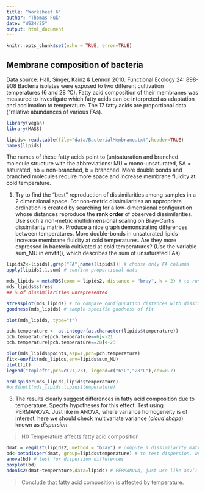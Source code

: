 ---
title: "Worksheet 6"
author: "Thomas Fuß"
date: "WS24/25"
output: html_document
---

```{r setup, include=FALSE}
knitr::opts_chunk$set(echo = TRUE, error=TRUE)
```

## Membrane composition of bacteria

Data source: Hall, Singer, Kainz & Lennon 2010. Functional Ecology 24: 898-908
Bacteria isolates were exposed to two different cultivation temperatures (6 and 28 °C). Fatty acid composition of their membranes was measured to investigate which fatty acids can be interpreted as adaptation and acclimation to temperature. The 17 fatty acids are proportional data ("relative abundances of various FAs).


```{r}
library(vegan)
library(MASS)

lipids<-read.table(file="data/BacterialMembrane.txt",header=TRUE)
names(lipids)
```

The names of these fatty acids point to (un)saturation and branched molecule structure with the
abbreviations: MU = mono-unsaturated, SA = saturated, nb = non-branched, b = branched. More double bonds and branched molecules require more space and increase membrane fluidity at cold temperature.

1. Try to find the "best" reproduction of dissimilarities among samples in a 2 dimensional space. For non-metric dissimilarities an  appropriate ordination is created by searching for a low-dimensional configuration whose distances reproduce the **rank order** of observed dissimilarities. Use such a non-metric multidimensional scaling on Bray-Curtis dissimilarity matrix. Produce a nice graph demonstrating differences between temperatures. More double-bonds in unsaturated lipids increase membrane fluidity at cold temperatures. Are they more expressed in bacteria cultivated at cold temperatures? (Use the variable sum_MU in envfit(), which describes the sum of unsaturated FAs).

```{r}
lipids2<-lipids[,grep("FA",names(lipids))] # choose only FA columns
apply(lipids2,1,sum) # confirm proportional data

mds_lipids = metaMDS(comm = lipids2, distance = "bray", k = 2) # to run a NMDS, $points to get scores, $stress to get information about fit
mds_lipids$stress
## % of dissimilarities unrepresented

stressplot(mds_lipids) # to compare configuration distances with dissimilarities
goodness(mds_lipids) # sample-specific goodness of fit

plot(mds_lipids, type="t")

pch.temperature <- as.integer(as.character(lipids$temperature))
pch.temperature[pch.temperature==6]<-21
pch.temperature[pch.temperature==28]<-23

plot(mds_lipids$points,asp=1,pch=pch.temperature)
fit<-envfit(mds_lipids,env=lipids$sum_MU)
plot(fit)
legend("topleft",pch=c(21,23), legend=c("6°C","28°C"),cex=0.7)

ordispider(mds_lipids,lipids$temperature)
#ordihull(mds_lipids,lipids$temperature)

```

3. The results clearly suggest differences in fatty acid composition due to temperature. Specify hypotheses for this effect. Test using PERMANOVA. Just like in ANOVA, where variance homogeneity is of interest, here we should check multivariate variance (*cloud shape*) known as *dispersion*.

> H0 Temperature affects fatty acid composition

##############################################

```{r}
dmat = vegdist(lipids2, method = "bray") # compute a dissimilarity matrix
bd<-betadisper(dmat, group=lipids$temperature) # to test dispersion, works only with one factor
anova(bd) # test for dispersion differences
boxplot(bd)
adonis2(dmat~temperature,data=lipids) # PERMANOVA, just use like aov() or lm()
```

> Conclude that fatty acid composition is affected by temperature.